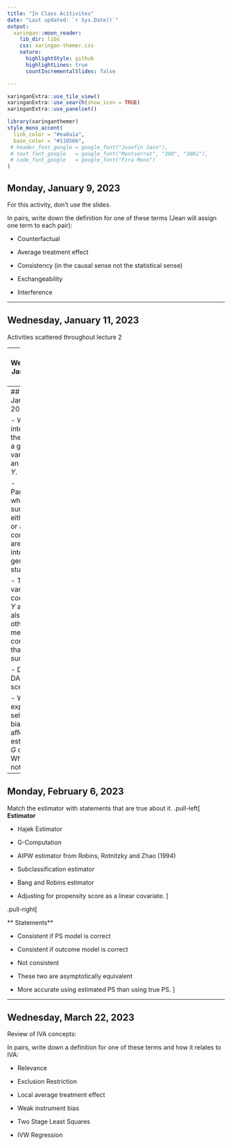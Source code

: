 ```yaml
---
title: "In Class Acitivites"
date: "Last updated: `r Sys.Date()`"
output:
  xaringan::moon_reader:
    lib_dir: libs
    css: xaringan-themer.css
    nature:
      highlightStyle: github
      highlightLines: true
      countIncrementalSlides: false

---
```


$\newcommand{\ci}{\perp\!\!\!\perp}$
```r
xaringanExtra::use_tile_view()
xaringanExtra::use_search(show_icon = TRUE)
xaringanExtra::use_panelset()
```

```r
library(xaringanthemer)
style_mono_accent(
  link_color = "#ea8a1a",
  base_color = "#110566",
 # header_font_google = google_font("Josefin Sans"),
 # text_font_google   = google_font("Montserrat", "300", "300i"),
 # code_font_google   = google_font("Fira Mono")
)
```

## Monday, January 9, 2023

For this activity, don't use the slides. 

In pairs, write down the definition for one of these terms (Jean will assign one term to each pair):

- Counterfactual

- Average treatment effect

- Consistency (in the causal sense not the statistical sense)

- Exchangeability

- Interference

---

## Wednesday, January 11, 2023

Activities scattered throughout lecture 2

---
## Wednesday, January 18, 2023

<center>
```r
knitr::include_graphics("img/activity_3.png")
```
</center>

1. Are $U_2$ and $L_1$ $d$-separated?

2. $U_1$ and $L_1$ are un-measured. Is there a set $\mathcal{V}$ of measured variables such that 

$$ Y(a) \ci A \vert \mathcal{V}?$$
---
## Monday, January 30, 2023

- We are interested in the effect of a genetic variant, $G$ on an outcome $Y$. 

- Participants who require surgery, either for $Y$ or a different condition are recruited into a genetic study. 

- The variant $G$ could affect $Y$ and could also affect other medical conditions that require surgery. 

- Draw a DAG of this scenario.

- Would you expect selection bias to affect the estimate of $G$ on $Y$? Why/why not?


---
## Monday, February 6, 2023

Match the estimator with statements that are true about it. 
.pull-left[
**Estimator**

- Hajek Estimator

- G-Computation

- AIPW estimator from Robins, Rotnitzky and Zhao (1994)

- Subclassification estimator

- Bang and Robins estimator

- Adjusting for propensity score as a linear covariate. 
]

.pull-right[

** Statements**

- Consistent if PS model is correct

- Consistent if outcome model is correct

- Not consistent 

- These two are asymptotically equivalent

- More accurate using estimated PS than using true PS.
]


---
## Wednesday, March 22, 2023


Review of IVA concepts:

In pairs, write down a definition for one of these terms and how it relates to IVA:

- Relevance

- Exclusion Restriction

- Local average treatment effect

- Weak instrument bias

- Two Stage Least Squares

- IVW Regression

